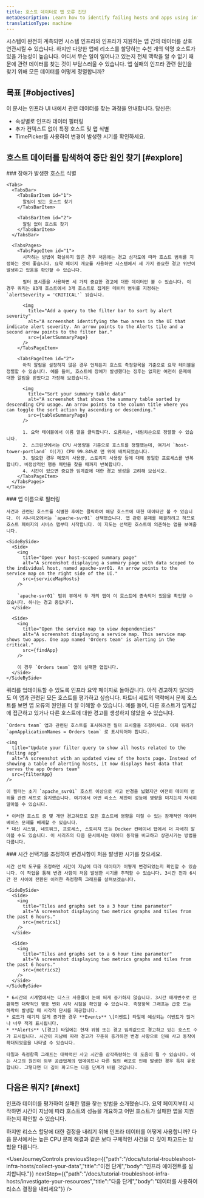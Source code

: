 ```yaml
---
title: 호스트 데이터로 앱 오류 진단
metaDescription: Learn how to identify failing hosts and apps using infrastructure data.
translationType: machine
---
```











시스템이 완전히 계측되면 시스템 인프라와 인프라가 지원하는 앱 간의 데이터를 상호 연관시킬 수 있습니다. 하지만 다양한 앱에 리소스를 할당하는 수천 개의 익명 호스트가 있을 가능성이 높습니다. 어디서 무슨 일이 일어나고 있는지 전체 맥락을 알 수 없기 때문에 관련 데이터를 찾는 것이 부담스러울 수 있습니다. 앱 실패의 인프라 관련 원인을 찾기 위해 모든 데이터를 어떻게 정렬합니까?

## 목표 [#objectives]

이 문서는 인프라 UI 내에서 관련 데이터를 찾는 과정을 안내합니다. 당신은:

* 속성별로 인프라 데이터 필터링
* 추가 컨텍스트 없이 특정 호스트 및 앱 식별
* TimePicker를 사용하여 변경이 발생한 시기를 확인하세요.

## 호스트 데이터를 탐색하여 중단 원인 찾기 [#explore]

<Steps>
  <Step>
    ### 장애가 발생한 호스트 식별

    <Tabs>
      <TabsBar>
        <TabsBarItem id="1">
          알림이 있는 호스트 찾기
        </TabsBarItem>

        <TabsBarItem id="2">
          알림 없이 호스트 찾기
        </TabsBarItem>
      </TabsBar>

      <TabsPages>
        <TabsPageItem id="1">
          시작하는 방법이 확실하지 않은 경우 처음에는 경고 심각도에 따라 호스트 범위를 지정하는 것이 좋습니다. 요약 페이지 개요를 사용하면 시스템에서 세 가지 중요한 경고 위반이 발생하고 있음을 확인할 수 있습니다.

          필터 표시줄을 사용하면 세 가지 중요한 경고에 대한 데이터만 볼 수 있습니다. 이 경우 쿼리는 83개 호스트에서 3개 호스트로 집계된 데이터 범위를 지정하는 `alertSeverity = 'CRITICAL'` 읽습니다.

          <img
            title="Add a query to the filter bar to sort by alert severity"
            alt="A screenshot identifying the two areas in the UI that indicate alert severity. An arrow points to the Alerts tile and a second arrow points to the filter bar."
            src={alertSummaryPage}
          />
        </TabsPageItem>

        <TabsPageItem id="2">
          아직 알림을 설정하지 않은 경우 언제든지 호스트 측정항목을 기준으로 요약 테이블을 정렬할 수 있습니다. 예를 들어, 호스트에 장애가 발생했다는 징후는 없지만 여전히 문제에 대한 알림을 받았다고 가정해 보겠습니다.

          <img
            title="Sort your summary table data"
            alt="A screenshot that shows the summary table sorted by descending CPU usage. An arrow points to the column title where you can toggle the sort action by ascending or descending."
            src={tableSummaryPage}
          />

          1. 요약 테이블에서 이름 열을 클릭합니다. 오름차순, 내림차순으로 정렬할 수 있습니다.
          2. 스크린샷에서는 CPU 사용량을 기준으로 호스트를 정렬했는데, 여기서 `host-tower-portland` 이(가) CPU 99.84%로 맨 위에 배치되었습니다.
          3. 필요한 경우 메모리 사용량, 스토리지 사용량 등에 대해 동일한 프로세스를 반복합니다. 비정상적인 행동 패턴을 찾을 때까지 반복합니다.
          4. 시간이 있으면 중요한 임계값에 대한 경고 생성을 고려해 보십시오.
        </TabsPageItem>
      </TabsPages>
    </Tabs>
  </Step>

  <Step>
    ### 앱 이름으로 필터링

    사건과 관련된 호스트를 식별한 후에는 클릭하여 해당 호스트에 대한 데이터만 볼 수 있습니다. 이 시나리오에서는 `apache-svr01` 선택했습니다. 앱 관련 문제를 해결하려고 하므로 호스트 페이지의 서비스 맵부터 시작합니다. 이 지도는 선택한 호스트에 의존하는 앱을 보여줍니다.

    <SideBySide>
      <Side>
        <img
          title="Open your host-scoped summary page"
          alt="A screenshot displaying a summary page with data scoped to the individual host, named apache-svr01. An arrow points to the service map on the right side of the UI."
          src={serviceMapHosts}
        />

        `apache-svr01` 범위 뷰에서 두 개의 앱이 이 호스트에 종속되어 있음을 확인할 수 있습니다. 하나는 경고 중입니다.
      </Side>

      <Side>
        <img
          title="Open the service map to view dependencies"
          alt="A screenshot displaying a service map. This service map shows two apps. One app named 'Orders team' is alerting in the critical."
          src={findApp}
        />

        이 경우 `Orders team` 앱이 실패한 앱입니다.
      </Side>
    </SideBySide>
  </Step>

  <Step>
    쿼리를 업데이트할 수 있도록 인프라 요약 페이지로 돌아갑니다. 아직 경고하지 않더라도 이 앱과 관련된 모든 호스트를 평가하고 싶습니다. 파트너 세트의 맥락에서 문제 호스트를 보면 앱 오류의 원인을 더 잘 이해할 수 있습니다. 예를 들어, 다른 호스트가 임계값에 접근하고 있거나 다른 호스트에 대한 경고를 생성하지 않았을 수 있습니다.

    `Orders team` 앱과 관련된 호스트를 표시하려면 필터 표시줄을 조정하세요. 이제 쿼리가 `apmApplicationNames = Orders team` 로 표시되어야 합니다.

    <img
      title="Update your filter query to show all hosts related to the failing app"
      alt="A screenshot with an updated view of the hosts page. Instead of showing a table of alerting hosts, it now displays host data that serves the app Orders team"
      src={filterApp}
    />

    이 필터는 초기 `apache_svr01` 호스트 이상으로 사고 반경을 넓혔지만 여전히 데이터 범위를 관련 세트로 유지했습니다. 여기에서 어떤 리소스 제한이 성능에 영향을 미치는지 자세히 알아볼 수 있습니다.

    * 이러한 호스트 중 몇 개만 경고하므로 모든 호스트에 영향을 미칠 수 있는 잠재적인 데이터베이스 문제를 배제할 수 있습니다.
    * 대신 시스템, 네트워크, 프로세스, 스토리지 또는 Docker 컨테이너 탭에서 더 자세히 알아볼 수도 있습니다. 이 시리즈의 다음 문서에서는 데이터 동작을 비교하고 상관시키는 방법을 다룹니다.
  </Step>

  <Step>
    ### 시간 선택기를 조정하여 변경사항이 처음 발생한 시기를 찾으세요.

    시간 선택 도구를 조정하면 시간이 지남에 따라 데이터가 어떻게 변경되었는지 확인할 수 있습니다. 이 작업을 통해 변경 사항이 처음 발생한 시기를 추적할 수 있습니다. 3시간 전과 6시간 전 사이에 전환된 이러한 측정항목 그래프를 살펴보겠습니다.

    <SideBySide>
      <Side>
        <img
          title="Tiles and graphs set to a 3 hour time parameter"
          alt="A screenshot displaying two metrics graphs and tiles from the past 6 hours."
          src={metrics1}
        />
      </Side>

      <Side>
        <img
          title="Tiles and graphs set to a 6 hour time parameter"
          alt="A screenshot displaying two metrics graphs and tiles from the past 6 hours."
          src={metrics2}
        />
      </Side>
    </SideBySide>

    * 6시간의 시계열에서는 디스크 사용률이 눈에 띄게 증가하지 않습니다. 3시간 매개변수로 전환하면 대략적인 행동 변화 시작 시점을 확인할 수 있습니다. 측정항목 그래프는 급증 또는 하락이 발생할 때 시각적 단서를 제공합니다.
    * 로드가 예기치 않게 증가한 경우 **Events** \[이벤트] 타일에 예상되는 이벤트가 많거나 너무 적게 표시됩니다.
    * **Alerts** \[경고] 타일에는 현재 위험 또는 경고 임계값으로 경고하고 있는 호스트 수가 표시됩니다. 시간이 지남에 따라 경고가 꾸준히 증가하면 변경 사항으로 인해 사고 동작이 확대되었음을 나타낼 수 있습니다.

    타일과 측정항목 그래프는 대략적인 사고 시간을 삼각측량하는 데 도움이 될 수 있습니다. 이는 사고의 원인이 외부 공급업체의 업데이트나 다른 팀의 배포로 인해 발생한 경우 특히 유용합니다. 그렇다면 더 깊이 파고드는 다음 단계가 바뀔 것입니다.
  </Step>
</Steps>

## 다음은 뭐지? [#next]

인프라 데이터를 평가하여 실패한 앱을 찾는 방법을 소개했습니다. 요약 페이지부터 시작하면 시간이 지남에 따라 호스트의 성능을 개요하고 어떤 호스트가 실패한 앱을 지원하는지 확인할 수 있습니다.

하지만 리소스 할당에 대한 결정을 내리기 위해 인프라 데이터를 어떻게 사용합니까? 다음 문서에서는 높은 CPU 문제 해결과 같은 보다 구체적인 사건을 더 깊이 파고드는 방법을 다룹니다.

<UserJourneyControls
  previousStep={{"path":"/docs/tutorial-troubleshoot-infra-hosts/collect-your-data","title":"이전 단계","body":"인프라 에이전트를 설치합니다."}}
  nextStep={{"path":"/docs/tutorial-troubleshoot-infra-hosts/investigate-your-resources","title":"다음 단계","body":"데이터를 사용하여 리소스 결정을 내리세요"}}
/>